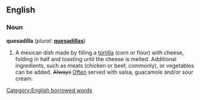 ==English==

===Noun===
'''quesadilla'''  (''plural:'' '''[[quesadillas]]''')
# A mexican dish made by filling a [[tortilla]] (corn or flour) with cheese, folding in half and toasting until the cheese is melted.  Additional ingredients, such as meats (chicken or beef, commonly), or vegetables can be added.  <s>Always</s> <u>Often</u> served with salsa, guacamole and/or sour cream.

{{wikipedia}}

[[Category:English borrowed words]]